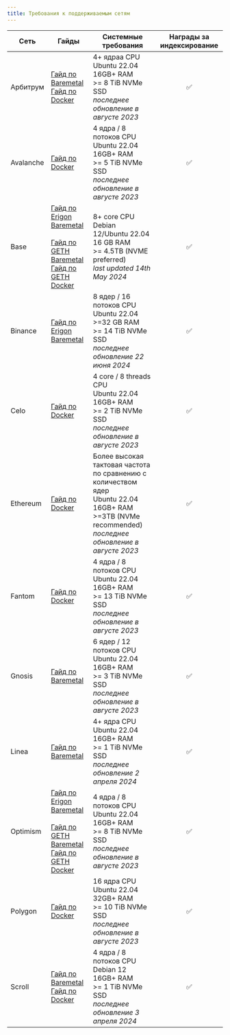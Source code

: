 ```yaml
---
title: Требования к поддерживаемым сетям
---
```


| Сеть | Гайды | Системные требования | Награды за индексирование |
| --- | --- | --- | :-: |
| Арбитрум | [Гайд по Baremetal](https://docs.infradao.com/archive-nodes-101/arbitrum/baremetal)<br /> [Гайд по Docker](https://docs.infradao.com/archive-nodes-101/arbitrum/docker) | 4+ ядраа CPU<br /> Ubuntu 22.04<br /> 16GB+ RAM<br /> >= 8 TiB NVMe SSD<br /> _последнее обновление в августе 2023_ | ✅ |
| Avalanche | [Гайд по Docker](https://docs.infradao.com/archive-nodes-101/avalanche/docker) | 4 ядра / 8 потоков CPU<br /> Ubuntu 22.04<br /> 16GB+ RAM<br /> >= 5 TiB NVMe SSD<br />_последнее обновление в августе 2023_ | ✅ |
| Base | [Гайд по Erigon Baremetal](https://docs.infradao.com/archive-nodes-101/base/erigon/baremetal)<br /><br /> [Гайд по GETH Baremetal](https://docs.infradao.com/archive-nodes-101/base/geth/baremetal)<br /> [Гайд по GETH Docker](https://docs.infradao.com/archive-nodes-101/base/geth/docker) | 8+ core CPU<br /> Debian 12/Ubuntu 22.04<br /> 16 GB RAM<br /> >= 4.5TB (NVME preferred)<br /> _last updated 14th May 2024_ | ✅ |
| Binance | [Гайд по Erigon Baremetal](https://docs.infradao.com/archive-nodes-101/binance/erigon/baremetal) | 8 ядер / 16 потоков CPU<br /> Ubuntu 22.04<br /> >=32 GB RAM<br /> >= 14 TiB NVMe SSD<br /> _последнее обновление 22 июня 2024_ | ✅ |
| Celo | [Гайд по Docker](https://docs.infradao.com/archive-nodes-101/celo/docker) | 4 core / 8 threads CPU<br /> Ubuntu 22.04<br /> 16GB+ RAM<br /> >= 2 TiB NVMe SSD<br />_последнее обновление в августе 2023_ | ✅ |
| Ethereum | [Гайд по Docker](https://docs.infradao.com/archive-nodes-101/ethereum/erigon/docker) | Более высокая тактовая частота по сравнению с количеством ядер<br /> Ubuntu 22.04<br /> 16GB+ RAM<br /> >=3TB (NVMe recommended)<br /> _последнее обновление в августе 2023_ | ✅ |
| Fantom | [Гайд по Docker](https://docs.infradao.com/archive-nodes-101/fantom/docker) | 4 ядра / 8 потоков CPU<br /> Ubuntu 22.04<br /> 16GB+ RAM<br /> >= 13 TiB NVMe SSD<br />_последнее обновление в августе 2023_ | ✅ |
| Gnosis | [Гайд по Baremetal](https://docs.infradao.com/archive-nodes-101/gnosis/erigon/baremetal) | 6 ядер / 12 потоков CPU<br /> Ubuntu 22.04<br /> 16GB+ RAM<br /> >= 3 TiB NVMe SSD<br />_последнее обновление в августе 2023_ | ✅ |
| Linea | [Гайд по Baremetal](https://docs.infradao.com/archive-nodes-101/linea/baremetal) | 4+ ядра CPU<br /> Ubuntu 22.04<br /> 16GB+ RAM<br /> >= 1 TiB NVMe SSD<br /> _последнее обновление 2 апреля 2024_ | ✅ |
| Optimism | [Гайд по Erigon Baremetal](https://docs.infradao.com/archive-nodes-101/optimism/erigon/baremetal)<br /><br /> [Гайд по GETH Baremetal](https://docs.infradao.com/archive-nodes-101/optimism/geth/baremetal)<br /> [Гайд по GETH Docker](https://docs.infradao.com/archive-nodes-101/optimism/geth/docker) | 4 ядра / 8 потоков CPU<br /> Ubuntu 22.04<br /> 16GB+ RAM<br /> >= 8 TiB NVMe SSD<br />_последнее обновление в августе 2023_ | ✅ |
| Polygon | [Гайд по Docker](https://docs.infradao.com/archive-nodes-101/polygon/docker) | 16 ядра CPU<br /> Ubuntu 22.04<br /> 32GB+ RAM<br /> >= 10 TiB NVMe SSD<br /> _последнее обновление в августе 2023_ | ✅ |
| Scroll | [Гайд по Baremetal](https://docs.infradao.com/archive-nodes-101/scroll/baremetal)<br /> [Гайд по Docker](https://docs.infradao.com/archive-nodes-101/scroll/docker) | 4 ядра / 8 потоков CPU<br /> Debian 12<br /> 16GB+ RAM<br /> >= 1 TiB NVMe SSD<br /> _последнее обновление 3 апреля 2024_ | ✅ |
